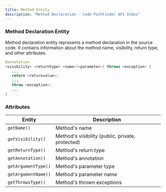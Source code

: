 ```yaml
---
title: Method Entity
description: "Method Declaration - Code PathFinder API Index"
---
```


<PostHogLayout>
</PostHogLayout>

### Method Declaration Entity <Badge text="Entity" variant="tip" size="small" />

Method declaration entity represents a method declaration in the source code. It contains information about the method name,
visibility, return type, and other attributes.

```java
@annotation
<visibility> <returntype> <name>(<parameter>) throws <exception> {
   ...
   return <returnvalue>;
   ...
   throw <exception>;
   ...
}
```

### Attributes

| Entity                    | Description                                              |
|---------------------------|----------------------------------------------------------|
| `getName()`                    | Method's name                                            |
| `getVisibility()`              | Method's visibility (public, private, protected)         |
| `getReturnType()`              | Method's return type                                     |
| `getAnnotation()`              | Method's annotation                                      |
| `getArgumentType()`             | Method's parameter type                                  |
| `getArgumentName()`            | Method's parameter name                                  |
| `getThrowsType()`              | Method's thrown exceptions                               |
